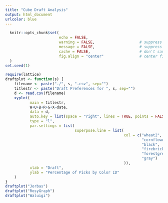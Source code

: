 ```yaml
---
title: "Cube Draft Analysis"
output: html_document
urlcolor: blue
---
```


```r
  knitr::opts_chunk$set(
						echo = FALSE,
						warning = FALSE,					# suppress warnings
						message = FALSE,					# suppress messages
						cache = FALSE,						# don't save results from last compilation
						fig.align = "center"				# center figures
  )
set.seed(1)
```

```r
require(lattice)
draftplot <- function(s) {
	filename <- paste("./", s, ".csv", sep="")
	titlestr <- paste("Draft Preferences for ", s, sep="")
	d <- read.csv(filename)
	xyplot(
		   main = titlestr,
		   W+U+B+R+G+X~date,
		   data = d,
		   auto.key = list(space = "right", lines = TRUE, points = FALSE),
		   type = "l",
		   par.settings = list(
							   superpose.line = list(
													 col = c("wheat2",
															 "cornflowerblue",
															 "black",
															 "firebrick2",
															 "forestgreen",
															 "gray")
													 )),
		   xlab = "Draft",
		   ylab = "Percentage of Picks by Color ID"
	)
}
draftplot("Jorbas")
draftplot("RosyGraph")
draftplot("Waluigi")
```

